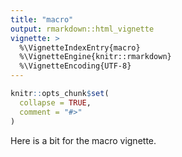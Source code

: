 ```yaml
---
title: "macro"
output: rmarkdown::html_vignette
vignette: >
  %\VignetteIndexEntry{macro}
  %\VignetteEngine{knitr::rmarkdown}
  %\VignetteEncoding{UTF-8}
---
```


```r
knitr::opts_chunk$set(
  collapse = TRUE,
  comment = "#>"
)
```

Here is a bit for the macro vignette.
